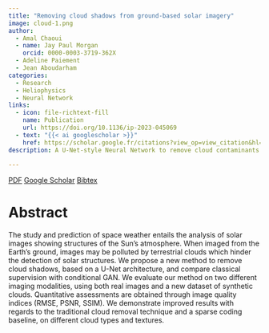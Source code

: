 ```yaml
---
title: "Removing cloud shadows from ground-based solar imagery"
image: cloud-1.png
author: 
  - Amal Chaoui
  - name: Jay Paul Morgan
    orcid: 0000-0003-3719-362X
  - Adeline Paiement
  - Jean Aboudarham
categories:
  - Research
  - Heliophysics
  - Neural Network
links:
  - icon: file-richtext-fill
    name: Publication
    url: https://doi.org/10.1136/ip-2023-045069
  - text: "{{< ai googlescholar >}}"
    href: https://scholar.google.fr/citations?view_op=view_citation&hl=en&user=AO1az5YAAAAJ&sortby=pubdate&citation_for_view=AO1az5YAAAAJ:W7OEmFMy1HYC
description: A U-Net-style Neural Network to remove cloud contaminants from ground-based solar imagery.
    
---
```


[<i class="ai obp"></i> PDF](clouds-1.pdf){.btn .btn-outline-primary .btn role="button" data-toggle="tooltip" title="Here's a tooltip"} [<i class="ai ai-google-scholar"></i> Google Scholar](https://scholar.google.fr/citations?view_op=view_citation&hl=en&user=AO1az5YAAAAJ&sortby=pubdate&citation_for_view=AO1az5YAAAAJ:W7OEmFMy1HYC){.btn .btn-outline-primary .btn role="button" data-toggle="tooltip" title="Here's a tooltip"} [Bibtex](clouds-1.html){.btn .btn-outline-primary .btn role="button" data-toggle="tooltip" title="Here's a tooltip"}

# Abstract

The study and prediction of space weather entails the analysis of solar images showing structures of the Sun's atmosphere. When imaged from the Earth's ground, images may be polluted by terrestrial clouds which hinder the detection of solar structures. We propose a new method to remove cloud shadows, based on a U-Net architecture, and compare classical supervision with conditional GAN. We evaluate our method on two different imaging modalities, using both real images and a new dataset of synthetic clouds. Quantitative assessments are obtained through image quality indices (RMSE, PSNR, SSIM). We demonstrate improved results with regards to the traditional cloud removal technique and a sparse coding baseline, on different cloud types and textures.
